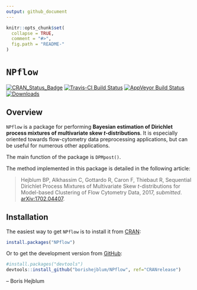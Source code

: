 ```yaml
---
output: github_document
---
```


<!-- README.md is generated from README.Rmd. Please edit that file -->

```r
knitr::opts_chunk$set(
  collapse = TRUE,
  comment = "#>",
  fig.path = "README-"
)
```

# `NPflow`

[![CRAN_Status_Badge](http://www.r-pkg.org/badges/version/NPflow)](https://cran.r-project.org/package=NPflow)
[![Travis-CI Build Status](https://travis-ci.org/borishejblum/NPflow.svg?branch=CRANrelease)](https://travis-ci.org/borishejblum/NPflow)
[![AppVeyor Build Status](https://ci.appveyor.com/api/projects/status/github/borishejblum/NPflow?branch=CRANrelease&svg=true)](https://ci.appveyor.com/project/borishejblum/NPflow)
[![Downloads](https://cranlogs.r-pkg.org/badges/NPflow?color=blue)](https://www.r-pkg.org/pkg/NPflow)


## Overview

`NPflow` is a package for performing **Bayesian estimation of Dirichlet process mixtures of multivariate skew $t$-distributions**.
It is especially oriented towards flow-cytometry data preprocessing applications, but can be useful for numerous other applications.

The main function of the package is `DPMpost()`.

The method implemented in this package is detailed in the following article:

> Hejblum BP, Alkhassim C, Gottardo R, Caron F, Thiebaut R, Sequential Dirichlet
Process Mixtures of Multivariate Skew $t$-distributions for Model-based Clustering 
of Flow Cytometry Data, 2017, *submitted*. [arXiv:1702.04407](https://arxiv.org/abs/1702.04407v2).


## Installation


The easiest way to get `NPflow` is to install it from [CRAN](https://cran.r-project.org/package=NPflow):
```r
install.packages("NPflow")
```

Or to get the development version from [GitHub](https://github.com/borishejblum/NPflow):
```r
#install.packages("devtools")
devtools::install_github("borishejblum/NPflow", ref="CRANrelease")
```

 -- Boris Hejblum
